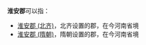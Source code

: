 '''淮安郡'''可以指：
* [[淮安郡_(北齐)|淮安郡 (北齐)]]，北齐设置的郡，在今河南省境
* [[淮安郡_(隋朝)|淮安郡 (隋朝)]]，隋朝设置的郡，在今河南省境

{{Disambig|H|cat=三字中国郡名消歧义}}